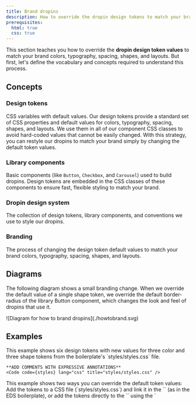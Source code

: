 ```yaml
---
title: Brand dropins
description: How to override the dropin design tokens to match your brand.
prerequisites:
  html: true
  css: true
---
```



This section teaches you how to override the **dropin design token values** to match your brand colors, typography, spacing, shapes, and layouts. But first, let's define the vocabulary and concepts required to understand this process.

## Concepts

<Concepts>

### Design tokens

CSS variables with default values. Our design tokens provide a standard set of CSS properties and default values for colors, typography, spacing, shapes, and layouts. We use them in all of our component CSS classes to avoid hard-coded values that cannot be easily changed. With this strategy, you can restyle our dropins to match your brand simply by changing the default token values.

<CodeImport code={base} title="All default design tokens" lang="css" frame="none" />

### Library components

Basic components (like `Button`, `Checkbox`, and `Carousel`) used to build dropins. Design tokens are embedded in the CSS classes of these components to ensure fast, flexible styling to match your brand.

### Dropin design system

The collection of design tokens, library components, and conventions we use to style our dropins.

### Branding

The process of changing the design token default values to match your brand colors, typography, spacing, shapes, and layouts.

</Concepts>

## Diagrams

The following diagram shows a small branding change. When we override the default value of a single shape token, we override the default border-radius of the library Button component, which changes the look and feel of dropins that use it.

<Diagram caption="How to override the dropin-design tokens.">
  ![Diagram for how to brand dropins](./howtobrand.svg)
</Diagram>

## Examples

<Tabs>
  <TabItem value="EDS" label="EDS Boilerplate">
    This example shows six design tokens with new values for three color and three shape tokens from the boilerplate's `styles/styles.css` file.
    
    **ADD COMMENTS WITH EXPRESSIVE ANNOTATIONS**
    <Code code={styles} lang="css" title="styles/styles.css" />
  </TabItem>
  <TabItem value="Vanilla" label="Vanilla">
    This example shows two ways you can override the default token values: Add the tokens to a CSS file (`styles/styles.css`) and link it in the `<head>` (as in the EDS boilerplate), or add the tokens directly to the `<head>` using the `<style>` block:
    
    **REPLACE COMMENTS WITH EXPRESSIVE ANNOTATIONS**
    <Code code={inlineStyles} lang="html" title="index.html" />
  </TabItem>
</Tabs>

## Step-by-step

The steps below will guide you through the process of overriding the dropin design tokens to match your brand.

<Steps>

### Dropin design tokens

### Merchant brand overrides

### Branding applied

Design token override results...

</Steps>

## Playground

Insert a playground here to allow users to experiment with the design token overrides.
